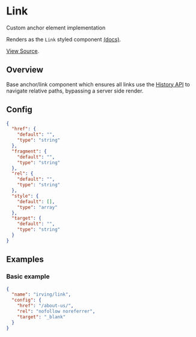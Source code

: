 <Meta title="WordPress Components|Link" />

# Link
Custom anchor element implementation

Renders as the `Link` styled component [(docs)](?path=/docs/styled-components-link--plain-text-example).

[View Source](https://github.com/alleyinteractive/wp-irving/tree/master/inc/components/components/link).

## Overview
Base anchor/link component which ensures all links use the [History API](https://developer.mozilla.org/en-US/docs/Web/API/History_API) to navigate relative paths, bypassing a server side render.

## Config
```json
{
  "href": {
    "default": "",
    "type": "string"
  },
  "fragment": {
    "default": "",
    "type": "string"
  },
  "rel": {
    "default": "",
    "type": "string"
  },
  "style": {
    "default": [],
    "type": "array"
  },
  "target": {
    "default": "",
    "type": "string"
  }
}
```

## Examples

### Basic example
```json
{
  "name": "irving/link",
  "config": {
    "href": "/about-us/",
    "rel": "nofollow noreferrer",
    "target": "_blank"
  }
}
```
